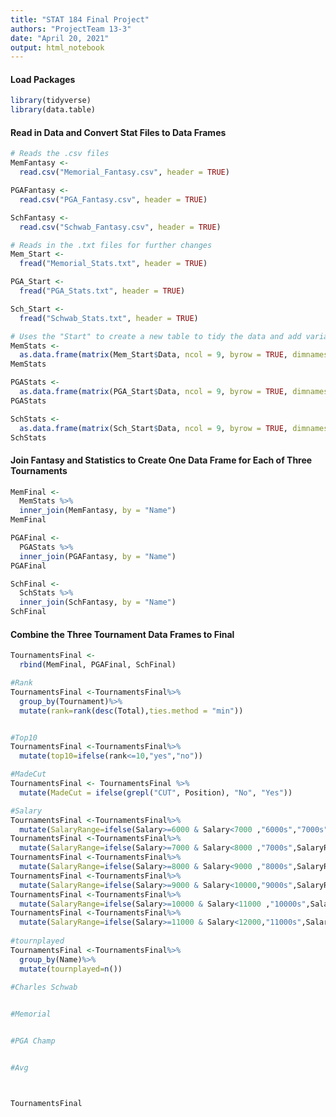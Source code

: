```yaml
---
title: "STAT 184 Final Project"
authors: "ProjectTeam 13-3"
date: "April 20, 2021"
output: html_notebook
---
```


#### Load Packages
```r
library(tidyverse)
library(data.table)
```

#### Read in Data and Convert Stat Files to Data Frames
```r
# Reads the .csv files
MemFantasy <-
  read.csv("Memorial_Fantasy.csv", header = TRUE)

PGAFantasy <-
  read.csv("PGA_Fantasy.csv", header = TRUE)

SchFantasy <-
  read.csv("Schwab_Fantasy.csv", header = TRUE)

# Reads in the .txt files for further changes
Mem_Start <-
  fread("Memorial_Stats.txt", header = TRUE)

PGA_Start <-
  fread("PGA_Stats.txt", header = TRUE)

Sch_Start <-
  fread("Schwab_Stats.txt", header = TRUE)

# Uses the "Start" to create a new table to tidy the data and add variable names
MemStats <-
  as.data.frame(matrix(Mem_Start$Data, ncol = 9, byrow = TRUE, dimnames = list(c(), c("Position", "Name", "Score", "PUTT", "ARG", "APP", "OTT", "T2G", "Total"))))
MemStats

PGAStats <-
  as.data.frame(matrix(PGA_Start$Data, ncol = 9, byrow = TRUE, dimnames = list(c(), c("Position", "Name", "Score", "PUTT", "ARG", "APP", "OTT", "T2G", "Total"))))
PGAStats

SchStats <-
  as.data.frame(matrix(Sch_Start$Data, ncol = 9, byrow = TRUE, dimnames = list(c(), c("Position", "Name", "Score", "PUTT", "ARG", "APP", "OTT", "T2G", "Total"))))
SchStats
```

#### Join Fantasy and Statistics to Create One Data Frame for Each of Three Tournaments
```r
MemFinal <-
  MemStats %>%
  inner_join(MemFantasy, by = "Name")
MemFinal

PGAFinal <-
  PGAStats %>%
  inner_join(PGAFantasy, by = "Name")
PGAFinal

SchFinal <-
  SchStats %>%
  inner_join(SchFantasy, by = "Name")
SchFinal
```

#### Combine the Three Tournament Data Frames to Final
```r
TournamentsFinal <-
  rbind(MemFinal, PGAFinal, SchFinal)

#Rank
TournamentsFinal <-TournamentsFinal%>%
  group_by(Tournament)%>%
  mutate(rank=rank(desc(Total),ties.method = "min"))


#Top10
TournamentsFinal <-TournamentsFinal%>%
  mutate(top10=ifelse(rank<=10,"yes","no"))

#MadeCut
TournamentsFinal <- TournamentsFinal %>%
  mutate(MadeCut = ifelse(grepl("CUT", Position), "No", "Yes"))

#Salary
TournamentsFinal <-TournamentsFinal%>%
  mutate(SalaryRange=ifelse(Salary>=6000 & Salary<7000 ,"6000s","7000s"))
TournamentsFinal <-TournamentsFinal%>%
  mutate(SalaryRange=ifelse(Salary>=7000 & Salary<8000 ,"7000s",SalaryRange))
TournamentsFinal <-TournamentsFinal%>%
  mutate(SalaryRange=ifelse(Salary>=8000 & Salary<9000 ,"8000s",SalaryRange))
TournamentsFinal <-TournamentsFinal%>%
  mutate(SalaryRange=ifelse(Salary>=9000 & Salary<10000,"9000s",SalaryRange))
TournamentsFinal <-TournamentsFinal%>%
  mutate(SalaryRange=ifelse(Salary>=10000 & Salary<11000 ,"10000s",SalaryRange))
TournamentsFinal <-TournamentsFinal%>%
  mutate(SalaryRange=ifelse(Salary>=11000 & Salary<12000,"11000s",SalaryRange))
  
#tournplayed
TournamentsFinal <-TournamentsFinal%>%
  group_by(Name)%>%
  mutate(tournplayed=n())
  
#Charles Schwab


#Memorial


#PGA Champ


#Avg



TournamentsFinal
```


